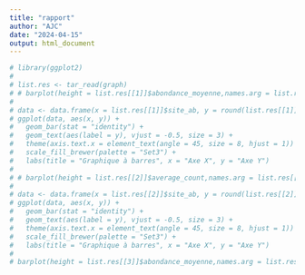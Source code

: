 ```yaml
---
title: "rapport"
author: "AJC"
date: "2024-04-15"
output: html_document
---
```

```r
# library(ggplot2)
# 
# list.res <- tar_read(graph)
# # barplot(height = list.res[[1]]$abondance_moyenne,names.arg = list.res[[1]]$site_ab,las = 2)
# 
# data <- data.frame(x = list.res[[1]]$site_ab, y = round(list.res[[1]]$abondance_moyenne))
# ggplot(data, aes(x, y)) +
#   geom_bar(stat = "identity") +
#   geom_text(aes(label = y), vjust = -0.5, size = 3) +
#   theme(axis.text.x = element_text(angle = 45, size = 8, hjust = 1)) +
#   scale_fill_brewer(palette = "Set3") +
#   labs(title = "Graphique à barres", x = "Axe X", y = "Axe Y")
# 
# # barplot(height = list.res[[2]]$average_count,names.arg = list.res[[2]]$site_ab, las=2)
# 
# data <- data.frame(x = list.res[[2]]$site_ab, y = round(list.res[[2]]$average_count))
# ggplot(data, aes(x, y)) +
#   geom_bar(stat = "identity") +
#   geom_text(aes(label = y), vjust = -0.5, size = 3) +
#   theme(axis.text.x = element_text(angle = 45, size = 8, hjust = 1)) +
#   scale_fill_brewer(palette = "Set3") +
#   labs(title = "Graphique à barres", x = "Axe X", y = "Axe Y")
# 
# barplot(height = list.res[[3]]$abondance_moyenne,names.arg = list.res[[3]]$transparence_eau)
```

